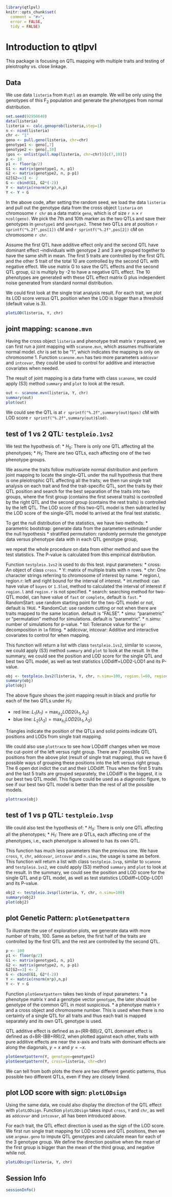 <!--
%\VignetteEngine{knitr}
%\VignetteIndexEntry{Introduction to qtlpvl}
-->

```r
library(qtlpvl)
knitr::opts_chunk$set(
  comment = "#>",
  error = FALSE,
  tidy = FALSE)
```

# Introduction to qtlpvl

This package is focusing on QTL mapping with multiple traits and
testing of pleiotrophy vs. close linkage.


## Data

We use data `listeria` from `R\qtl` as an example. We will be only
using the genotypes of this F$_2$ population and generate the
phenotypes from normal distribution.

```r
set.seed(92950640)
data(listeria)
listeria <- calc.genoprob(listeria,step=1)
n <- nind(listeria)
chr <- "1"
geno <- pull.geno(listeria, chr=chr)
genotype1 <- geno[,7]
genotype2 <- geno[,10]
(pos <- unlist(pull.map(listeria, chr=chr))[c(7,10)])
p <- 10
p1 <- floor(p/2)
G1 <- matrix(genotype1, n, p1)
G2 <- matrix(genotype2, n, p-p1)
G2[G2==3] <- 2
G <- cbind(G1, G2*(-2))
Y <- matrix(rnorm(n*p),n,p)
Y <- Y + G
```

In the above code, after setting the random seed, we load the data
`listeria` and pull out the genotype data from the cross object
`listeria` on chromosome `r chr` as a data matrix `geno`, which is of
size `r n` $\times$ `r ncol(geno)`. We pick the 7th and 10th marker as
the two QTLs and save their genotypes in `genotype1` and
`genotype2`. These two QTLs are at position `r sprintf("%.2f",pos[1])`
cM and `r sprintf("%.2f",pos[2])` cM on chromosome `r chr`.

Assume the first QTL have additive effect only and the second QTL have
dominant effect --individuals with genotype 2 and 3 are grouped
together to have the same shift in mean.  The first 5 traits are
controlled by the first QTL and the other 5 trait of the total 10 are
controlled by the second QTL with negative effect.  We use matrix G to
save the QTL effects and the second QTL group, `G2` is multiply by -2
to have a negative QTL effect.  The 10 phenotypes are generated with
these QTL effect matrix G plus independent noise generated from
standard normal distribution.

We could first look at the single triat analysis result.  For each
trait, we plot its LOD score versus QTL position when the LOD is
bigger than a threshold (default value is 3).

```r
plotLOD(listeria, Y, chr)
```


## joint mapping: `scanone.mvn`

Having the cross object `listeria` and phenotype trait matrix `Y`
prepared, we can first run a joint mapping with `scanone.mvn`, which
assumes multivariate normal model. chr is set to be "1", which
indicates the mapping is only on chromosome 1. Function `scanone.mvn`
has two more parameters `addcovar` and `intcovar`, they could be used
to control for additive and interactive covariates when needed.

The result of joint mapping is a data frame with class `scanone`, we
could apply (S3) method `summary` and `plot` to look at the result.

```r
out <- scanone.mvn(listeria, Y, chr)
summary(out)
plot(out)
```

We could see the QTL is at `r sprintf("%.2f",summary(out)$pos)` cM
with LOD score `r sprintf("%.2f",summary(out)$lod)`.

## test of 1 vs 2 QTL: `testpleio.1vs2`

We test the hypothesis of: 
* $H_0$: There is only one QTL affecting all the phenotypes;
* $H_1$: There are two QTLs, each affecting one of the two phenotype
  groups.

We assume the traits follow multivariate normal distribution and
perform joint mapping to locate the single-QTL under the null
hypothesis that there is one pleiotrophic QTL affecting all the
traits; we then run single trait analysis on each trait and find the
trait-specific QTL, sort the traits by their QTL position and search
for the best separation of the traits into two groups, where the first
group (contains the first several traits) is controlled by the right
QTL and the second group (contains the rest traits) is controlled by
the left QTL. The LOD score of this two-QTL model is then subtracted
by the LOD score of the single-QTL model to arrived at the final test
statistic.

To get the null distribution of the statistics, we have two methods:
* parametric bootstrap: generate data from the parameters estimated
  under the null hypothesis
* stratified permutation: randomly permute the genotype data versus
  phenotype data with in each QTL genotype group,

we repeat the whole procedure on data from either method and save the
test statistics. The P-value is calculated from this empirical
distribution.

Function `testpleio.1vs2` is used to do this test. input parameters:
* cross: An object of class `cross`. 
* Y: matrix of multiple traits with n rows.
* chr: One character strings referring to chromosome of interest by
  name.
* region.l, region.r: left and right bound for the interval of
  interest.
* int.method: can have value of `bayes` or `1.5lod`, method to
  calculated the interval of interest if `region.l` and `region.r` is
  not specified.
* search: searching method for two-QTL model, can have value of `fast`
  or `complete`, default is `fast`.
* RandomStart: use random starting point for the two-QTL model or not,
  default is `TRUE`.
* RandomCut: use random cutting or not when there are traits mapped to
  the same location. default is "FALSE".
* simu: "parametric" or "permutation" method for simulations. default
  is "parametric".
* n.simu: number of simulations for p-value.
* tol: Tolerance value for the `qr` decomposition in `lm` fitting.
* addcovar, intcovar: Additive and interactive covariates to control
  for when mapping.

This function will return a list with class `testpleio.1vs2`, similar
to `scanone`, we could apply (S3) method `summary` and `plot` to look
at the result. In the summary, we could see the position and LOD score
for the single QTL and best two QTL model, as well as test statistics
LODdiff=LOD2-LOD1 and its P-value.

```r
obj <- testpleio.1vs2(listeria, Y, chr, n.simu=100, region.l=60, region.r=90)
summary(obj)
plot(obj)
```

The above figure shows the joint mapping result in black and profile
for each of the two QTLs under $H_1$:

* red line: $L_1(\lambda_1) = \max_{\lambda_2} LOD2(\lambda_1,
  \lambda_2)$
* blue line: $L_2(\lambda_2) = \max_{\lambda_1} LOD2(\lambda_1,
  \lambda_2)$

Triangles indicate the position of the QTLs and solid points indicate
QTL positions and LODs from single trait mapping.

We could also use `plottrace` to see how LODdiff changes when we move
the cut-point of the left versus right group. There are 7 possible QTL
positions from the above plot (result of single trait mapping), thus
we have 6 possible ways of grouping these positions into the left
versus right group. The 6 open dot indict the cut and their LODdiff.
Thus when the first 5 traits and the last 5 traits are grouped
separately, the LODdiff is the biggest, it is our best two QTL model.
This figure could be used as a diagnostic figure, to see if our best
two QTL model is better than the rest of all the possible models.

```r
plottrace(obj)
```

## test of 1 vs p QTL: `testpleio.1vsp`

We could also test the hypothesis of:
* $H_0$: There is only one QTL affecting all the phenotypes; 
* $H_1$: There are p QTLs, each affecting one of the phenotypes, i.e.,
  each phenotype is allowed to has its own QTL.

This function has much less parameters than the previous one. We have
`cross`, `Y`, `chr`, `addcovar`, `intcovar` and `n.simu`, the usage is
same as before.  This function will return a list with class
`testpleio.1vsp`, similar to `scanone` and `testpleio.1vs2`, we could
apply (S3) method `summary` and `plot` to look at the result.  In the
summary, we could see the position and LOD score for the single QTL
and p QTL model, as well as test statistics LODdiff=LODp-LOD1 and its
P-value.

```r
obj2 <- testpleio.1vsp(listeria, Y, chr, n.simu=100)
summary(obj2)
plot(obj2)
```

## plot Genetic Pattern: `plotGenetpattern`

To illustrate the use of exploration plots, we generate data with more
number of traits, 100. Same as before, the first half of the traits
are controlled by the first QTL and the rest are controlled by the
second QTL.

```r
p <- 100
p1 <- floor(p/2)
G1 <- matrix(genotype1, n, p1)
G2 <- matrix(genotype2, n, p-p1)
G2[G2==3] <- 2
G <- cbind(G1, G2*(-2))
Y <- matrix(rnorm(n*p),n,p)
Y <- Y + G
```

Function `plotGenetpattern` takes two kinds of input parameters:
* a phenotype matrix `Y` and a genotype vector `genotype`, the later
  should be genotype of the common QTL in most suspicious.
* a phenotype matrix `Y` and a cross object and chromosome
  number. This is used when there is no certainty of a single QTL for
  all traits and thus each trait is mapped separately and its own QTL
  genotype is used.
  
QTL additive effect is defined as a=(RR-BB)/2, QTL dominant effect is
defined as d=BR-(BB+RR)/2, when plotted against each other, traits
with pure additive effects are near the x-axis and traits with
dominant effects are along the diagonals, $y=x$ and $y=-x$.

```r
plotGenetpattern(Y, genotype=genotype1)
plotGenetpattern(Y, cross=listeria, chr=chr)
```

We can tell from both plots the there are two different genetic
patterns, thus possible two different QTLs, even if they are closely
linked.

## plot LOD score with sign: `plotLODsign` 

Using the same data, we could also display the direction of the QTL
effect with `plotLODsign`.  Function `plotLODsign` takes input
`cross`, `Y` and `chr`, as well as `addcovar` and `intcovar`, all has
been introduced above.

For each trait, the QTL effect direction is used as the sign of the
LOD score. We first run single trait mapping for LOD scores and QTL
positions, then we use `argmax.geno` to impute QTL genotypes and
calculate mean for each of the 3 genotype group. We define the
direction positive when the mean of the first group is bigger than the
mean of the third group, and negative while not.

```r
plotLODsign(listeria, Y, chr)
```

## Session Info
```r
sessionInfo()
```
